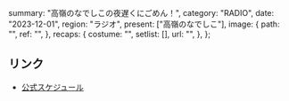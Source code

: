   summary: "高嶺のなでしこの夜遅くにごめん！",
  category: "RADIO",
  date: "2023-12-01",
  region: "ラジオ",
  present: ["高嶺のなでしこ"],
  image: {
    path: "",
    ref: "",
  },
  recaps: {
    costume: "",
    setlist: [],
    url: "",
  },
};

## リンク

- [公式スケジュール](https://takanenonadeshiko.jp/?p=1009)
